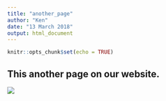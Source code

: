 ```yaml
---
title: "another_page"
author: "Ken"
date: "13 March 2018"
output: html_document
---
```


```r
knitr::opts_chunk$set(echo = TRUE)
```

## This another page on our website.

![](db075.jpg)

